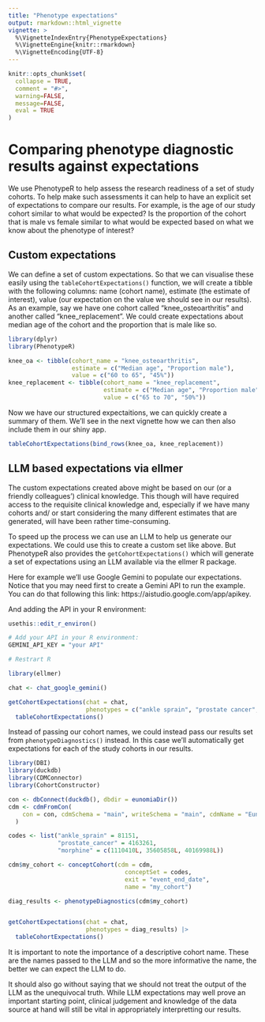 ```yaml
---
title: "Phenotype expectations"
output: rmarkdown::html_vignette
vignette: >
  %\VignetteIndexEntry{PhenotypeExpectations}
  %\VignetteEngine{knitr::rmarkdown}
  %\VignetteEncoding{UTF-8}
---
```


```r
knitr::opts_chunk$set(
  collapse = TRUE,
  comment = "#>", 
  warning=FALSE, 
  message=FALSE, 
  eval = TRUE
)
```

# Comparing phenotype diagnostic results against expectations

We use PhenotypeR to help assess the research readiness of a set of study cohorts. To help make such assessments it can help to have an explicit set of expectations to compare our results. For example, is the age of our study cohort similar to what would be expected? Is the proportion of the cohort that is male vs female similar to what would be expected based on what we know about the phenotype of interest?

## Custom expectations

We can define a set of custom expectations. So that we can visualise these easily using the `tableCohortExpectations()` function, we will create a tibble with the following columns: name (cohort name), estimate (the estimate of interest), value (our expectation on the value we should see in our results). As an example, say we have one cohort called "knee_osteoarthritis" and another called "knee_replacement". We could create expectations about median age of the cohort and the proportion that is male like so.

```r
library(dplyr)
library(PhenotypeR)

knee_oa <- tibble(cohort_name = "knee_osteoarthritis",
                  estimate = c("Median age", "Proportion male"),
                  value = c("60 to 65", "45%"))
knee_replacement <- tibble(cohort_name = "knee_replacement",
                           estimate = c("Median age", "Proportion male"),
                           value = c("65 to 70", "50%"))
```

Now we have our structured expectaitions, we can quickly create a summary of them. We'll see in the next vignette how we can then also include them in our shiny app.

```r
tableCohortExpectations(bind_rows(knee_oa, knee_replacement))
```

## LLM based expectations via ellmer

The custom expectations created above might be based on our (or a friendly colleagues') clinical knowledge. This though will have required access to the requisite clinical knowledge and, especially if we have many cohorts and/ or start considering the many different estimates that are generated, will have been rather time-consuming.

To speed up the process we can use an LLM to help us generate our expectations. We could use this to create a custom set like above. But PhenotypeR also provides the `getCohortExpectations()` which will generate a set of expectations using an LLM available via the ellmer R package. 

Here for example we'll use Google Gemini to populate our expectations. Notice that you may need first to create a Gemini API to run the example. You can do that following this link:
https://aistudio.google.com/app/apikey.

And adding the API in your R environment:

```r
usethis::edit_r_environ()

# Add your API in your R environment:
GEMINI_API_KEY = "your API"

# Restrart R
```

```r
library(ellmer)

chat <- chat_google_gemini()

getCohortExpectations(chat = chat, 
                      phenotypes = c("ankle sprain", "prostate cancer", "morphine")) |> 
  tableCohortExpectations()
```

Instead of passing our cohort names, we could instead pass our results set from `phenotypeDiagnostics()` instead. In this case we'll automatically get expectations for each of the study cohorts in our results.
```r
library(DBI)
library(duckdb)
library(CDMConnector)
library(CohortConstructor)

con <- dbConnect(duckdb(), dbdir = eunomiaDir())
cdm <- cdmFromCon(
    con = con, cdmSchema = "main", writeSchema = "main", cdmName = "Eunomia"
  )

codes <- list("ankle_sprain" = 81151,
              "prostate_cancer" = 4163261,
              "morphine" = c(1110410L, 35605858L, 40169988L))

cdm$my_cohort <- conceptCohort(cdm = cdm,
                                 conceptSet = codes,
                                 exit = "event_end_date",
                                 name = "my_cohort")

diag_results <- phenotypeDiagnostics(cdm$my_cohort)


getCohortExpectations(chat = chat, 
                      phenotypes = diag_results) |> 
  tableCohortExpectations()
```

It is important to note the importance of a descriptive cohort name. These are the names passed to the LLM and so the more informative the name, the better we can expect the LLM to do.

It should also go without saying that we should not treat the output of the LLM as the unequivocal truth. While LLM expectations may well prove an important starting point, clinical judgement and knowledge of the data source at hand will still be vital in appropriately interpretting our results.
